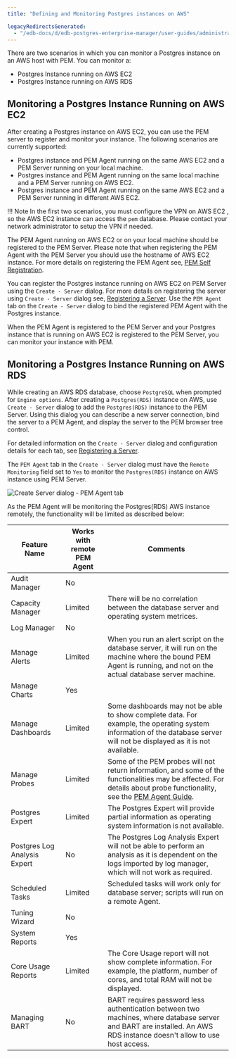 ```yaml
---
title: "Defining and Monitoring Postgres instances on AWS"

legacyRedirectsGenerated:
  - "/edb-docs/d/edb-postgres-enterprise-manager/user-guides/administrators-guide/8.0/pem_define_aws_instance_connection.html"
---
```


There are two scenarios in which you can monitor a Postgres instance on an AWS host with PEM. You can monitor a:

-   Postgres Instance running on AWS EC2
-   Postgres Instance running on AWS RDS

## Monitoring a Postgres Instance Running on AWS EC2

After creating a Postgres instance on AWS EC2, you can use the PEM server to register and monitor your instance. The following scenarios are currently supported:

-   Postgres instance and PEM Agent running on the same AWS EC2 and a PEM Server running on your local machine.
-   Postgres instance and PEM Agent running on the same local machine and a PEM Server running on AWS EC2.
-   Postgres instance and PEM Agent running on the same AWS EC2 and a PEM Server running in different AWS EC2.

!!! Note
    In the first two scenarios, you must configure the VPN on AWS EC2 , so the AWS EC2 instance can access the `pem` database. Please contact your network administrator to setup the VPN if needed.

The PEM Agent running on AWS EC2 or on your local machine should be registered to the PEM Server. Please note that when registering the PEM Agent with the PEM Server you should use the hostname of AWS EC2 instance. For more details on registering the PEM Agent see, [PEM Self Registration](02_registering_server/#registering_server).

You can register the Postgres instance running on AWS EC2 on PEM Server using the `Create - Server` dialog. For more details on registering the server using `Create - Server` dialog see, [Registering a Server](02_registering_server/#registering_server). Use the `PEM Agent` tab on the `Create - Server` dialog to bind the registered PEM Agent with the Postgres instance.

When the PEM Agent is registered to the PEM Server and your Postgres instance that is running on AWS EC2 is registered to the PEM Server, you can monitor your instance with PEM.

## Monitoring a Postgres Instance Running on AWS RDS

While creating an AWS RDS database, choose `PostgreSQL` when prompted for `Engine options`. After creating a `Postgres(RDS)` instance on AWS, use `Create - Server` dialog to add the `Postgres(RDS)` instance to the PEM Server. Using this dialog you can describe a new server connection, bind the server to a PEM Agent, and display the server to the PEM browser tree control.

For detailed information on the `Create - Server` dialog and configuration details for each tab, see [Registering a Server](02_registering_server/#registering_server).

The `PEM Agent` tab in the `Create - Server` dialog must have the `Remote Monitoring` field set to `Yes` to monitor the `Postgres(RDS)` instance on AWS instance using PEM Server.

![Create Server dialog - PEM Agent tab](../images/create_server_pem_agent_tab_remote_monitoring.png)

As the PEM Agent will be monitoring the Postgres(RDS) AWS instance remotely, the functionality will be limited as described below:

| **Feature Name**             | **Works with remote PEM Agent** | **Comments**                                                                                                                                                                          |
| ---------------------------- | ------------------------------- | ------------------------------------------------------------------------------------------------------------------------------------------------------------------------------------- |
| Audit Manager                | No                              |                                                                                                                                                                                       |
| Capacity Manager             | Limited                         | There will be no correlation between the database server and operating system metrices.                                                                                               |
| Log Manager                  | No                              |                                                                                                                                                                                       |
| Manage Alerts                | Limited                         | When you run an alert script on the database server, it will run on the machine where the bound PEM Agent is running, and not on the actual database server machine.                  |
| Manage Charts                | Yes                             |                                                                                                                                                                                       |
| Manage Dashboards            | Limited                         | Some dashboards may not be able to show complete data. For example, the operating system information of the database server will not be displayed as it is not available.             |
| Manage Probes                | Limited                         | Some of the PEM probes will not return information, and some of the functionalities may be affected. For details about probe functionality, see the [PEM Agent Guide](../pem_agent/). |
| Postgres Expert              | Limited                         | The Postgres Expert will provide partial information as operating system information is not available.                                                                                |
| Postgres Log Analysis Expert | No                              | The Postgres Log Analysis Expert will not be able to perform an analysis as it is dependent on the logs imported by log manager, which will not work as required.                     |
| Scheduled Tasks              | Limited                         | Scheduled tasks will work only for database server; scripts will run on a remote Agent.                                                                                               |
| Tuning Wizard                | No                              |                                                                                                                                                                                       |
| System Reports               | Yes                             |                                                                                                                                                                                       |
| Core Usage Reports           | Limited                         | The Core Usage report will not show complete information. For example, the platform, number of cores, and total RAM will not be displayed.                                            |
| Managing BART                | No                              | BART requires password less authentication between two machines, where database server and BART are installed. An AWS RDS instance doesn't allow to use host access.                  |
